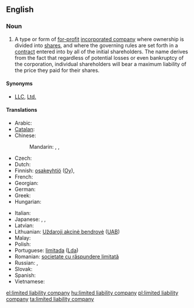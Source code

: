 {{wikipedia}}
==English==

===Noun===
{{en-noun|head=[[limited]] [[liability]] [[company]]|limited liability companies}}

# {{legal}} A type or form of [[for-profit]] [[incorporated company]] where ownership is divided into [[share]]s, and where the governing rules are set forth in a [[contract]] entered into by all of the initial shareholders. The name derives from the fact that regardless of potential losses or even bankruptcy of the corporation, individual shareholders will bear a maximum liability of the price they paid for their shares.

====Synonyms====
* [[LLC]], [[Ltd.]]

====Translations====
{{trans-top|type of for-profit incorporated company where ownership is divided into shares}}
* Arabic: {{t-|ar|شركة ذات مسؤولية محدودة|f}}
* [[Catalan]]: {{t-|ca|societat de responsabilitat limitada|f}}
* Chinese:
*: Mandarin: {{t|cmn|有限責任公司|sc=Hani}}, {{t|cmn|有限责任公司|tr=yǒuxiàn zérèn gōngsī|sc=Hani}}, {{t|cmn|有限公司|tr=yǒuxiàn gōngsī|sc=Hani}}
* Czech: {{t-|cs|společnost s ručením omezeným|f}}
* Dutch: {{t-|nl|bijzondere vennootschap met beperkte aansprakelijkheid|f}}
* Finnish: [[osakeyhtiö]] ([[Oy]]), {{t-|fi|rajavastuuyhtiö}}
* French: {{t-|fr|société à responsabilité limitée|f}}
* Georgian: {{t-|ka|შეზღუდული პასუხისმგებლობის საზოგადოება|tr=šezḡuduli pasuxismgeblobis sazogadoeba|sc=Geor}}
* German: {{t-|de|Gesellschaft mit beschränkter Haftung|f}}
* Greek: {{t+|el|εταιρεία περιορισμένης ευθύνης|f|tr=etaireía periorisménis efthínis}}
* Hungarian: {{t+|hu|korlátolt felelősségű társaság}}
{{trans-mid}}
* Italian: {{t-|it|società a responsabilità limitata|f}}
* Japanese: {{t-|ja|有限責任会社|tr=ゆうげんせきにんがいしゃ, yūgen sekinin gaisha|sc=Jpan}}, {{t-|ja|エルエルシー|tr=eru-eru-shī|sc=Jpan}}, {{t-|ja|ＬＬＣ|tr=LLC, eru-eru-shī|sc=Jpan}}
* Latvian: {{t-|lv|sabiedrība ar ierobežotu atbildību}}
* Lithuanian: [[Uždaroji akcinė bendrovė]] ([[UAB]])
* Malay: {{t|ms|syarikat liabiliti terhad}}
* Polish: {{t-|pl|spółka z ograniczoną odpowiedzialnością|f}}
* Portuguese: [[limitada]] ([[Lda]]) {{f}}
* Romanian: [[societate cu răspundere limitată]] {{f}}
* Russian: {{t-|ru|общество с ограниченной ответственностью|n|tr=óbščestvo s ograníčennoj otvétstvennost’ju}}, {{t+|ru|ООО|n|tr=o-o-ó}}
* Slovak: {{t-|sk|spoločnosť s ručením obmedzeným|f}}
* Spanish: {{t-|es|sociedad de responsabilidad limitada|f}}
* Vietnamese: {{t+|vi|công ty trách nhiệm hữu hạn}}
{{trans-bottom}}

[[el:limited liability company]]
[[hu:limited liability company]]
[[pl:limited liability company]]
[[ta:limited liability company]]